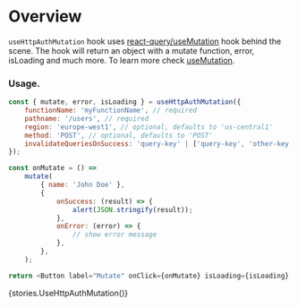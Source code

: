 
<Meta title="Modules/firebase-hooks/Hooks/useHttpAuthMutation" />

# Overview

`useHttpAuthMutation` hook uses [react-query/useMutation](https://react-query.tanstack.com/guides/mutations)
hook behind the scene. The hook will return an object with a mutate function, error, isLoading and much more.
To learn more check [useMutation](https://react-query.tanstack.com/reference/useMutation).

### Usage.

```js
const { mutate, error, isLoading } = useHttpAuthMutation({
    functionName: 'myFunctionName', // required
    pathname: '/users', // required
    region: 'europe-west1', // optional, defaults to 'us-central1'
    method: 'POST', // optional, defaults to 'POST'
    invalidateQueriesOnSuccess: 'query-key' | ['query-key', 'other-key'], // optional, if no passed then the mutation will not invalidate any query
});

const onMutate = () =>
    mutate(
        { name: 'John Doe' },
        {
            onSuccess: (result) => {
                alert(JSON.stringify(result));
            },
            onError: (error) => {
                // show error message
            },
        },
    );

return <Button label="Mutate" onClick={onMutate} isLoading={isLoading} />;
```

<Preview>
    <Story name="useHttpAuthMutation">{stories.UseHttpAuthMutation()}</Story>
</Preview>
